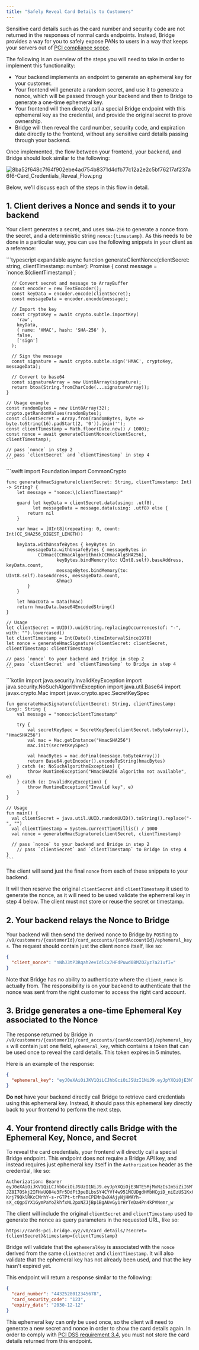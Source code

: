 ```yaml
---
title: "Safely Reveal Card Details to Customers"
---
```


Sensitive card details such as the card number and security code are not returned in the responses of normal cards endpoints. Instead, Bridge provides a way for you to safely expose PANs to users in a way that keeps your servers out of [PCI compliance scope](https://listings.pcisecuritystandards.org/documents/PCIDSS_QRGv3_1.pdf).

The following is an overview of the steps you will need to take in order to implement this functionality:

- Your backend implements an endpoint to generate an ephemeral key for your customer.
- Your frontend will generate a random secret, and use it to generate a nonce, which will be passed through your backend and then to Bridge to generate a one-time ephemeral key.
- Your frontend will then directly call a special Bridge endpoint with this ephemeral key as the credential, and provide the original secret to prove ownership.
- Bridge will then reveal the card number, security code, and expiration date directly to the frontend, without any sensitive card details passing through your backend.

Once implemented, the flow between your frontend, your backend, and Bridge should look similar to the following:

![8ba52f648c7f64f902ebe4ad754b8371d4dfb77c12a2e2c5bf76217af237a6f6-Card_Credentials_Reveal_Flow.png](/images/8ba52f648c7f64f902ebe4ad754b8371d4dfb77c12a2e2c5bf76217af237a6f6-Card_Credentials_Reveal_Flow.png)

Below, we'll discuss each of the steps in this flow in detail.

## **1. Client derives a Nonce and sends it to your backend**

Your client generates a secret, and uses `SHA-256` to generate a nonce from the secret, and a deterministic string `nonce:{timestamp}`. As this needs to be done in a particular way, you can use the following snippets in your client as a reference:

<Tabs>
  <Tab title="Typescript">
    ```typescript expandable
    async function generateClientNonce(clientSecret: string, clientTimestamp: number): Promise<string> {
      const message = `nonce:${clientTimestamp}`;
      
      // Convert secret and message to ArrayBuffer
      const encoder = new TextEncoder();
      const keyData = encoder.encode(clientSecret);
      const messageData = encoder.encode(message);
      
      // Import the key
      const cryptoKey = await crypto.subtle.importKey(
        'raw',
        keyData,
        { name: 'HMAC', hash: 'SHA-256' },
        false,
        ['sign']
      );
      
      // Sign the message
      const signature = await crypto.subtle.sign('HMAC', cryptoKey, messageData);
      
      // Convert to base64
      const signatureArray = new Uint8Array(signature);
      return btoa(String.fromCharCode(...signatureArray));
    }
    
    // Usage example
    const randomBytes = new Uint8Array(32);
    crypto.getRandomValues(randomBytes);
    const clientSecret = Array.from(randomBytes, byte => byte.toString(16).padStart(2, '0')).join('');
    const clientTimestamp = Math.floor(Date.now() / 1000);
    const nonce = await generateClientNonce(clientSecret, clientTimestamp);
    
    // pass `nonce` in step 2
    // pass `clientSecret` and `clientTimestamp` in step 4 
    ```
  </Tab>
  <Tab title="Swift">
    ```swift
    import Foundation
    import CommonCrypto
    
    func generateHmacSignature(clientSecret: String, clientTimestamp: Int) -> String? {
        let message = "nonce:\(clientTimestamp)"
        
        guard let keyData = clientSecret.data(using: .utf8),
              let messageData = message.data(using: .utf8) else {
            return nil
        }
        
        var hmac = [UInt8](repeating: 0, count: Int(CC_SHA256_DIGEST_LENGTH))
        
        keyData.withUnsafeBytes { keyBytes in
            messageData.withUnsafeBytes { messageBytes in
                CCHmac(CCHmacAlgorithm(kCCHmacAlgSHA256),
                       keyBytes.bindMemory(to: UInt8.self).baseAddress, keyData.count,
                       messageBytes.bindMemory(to: UInt8.self).baseAddress, messageData.count,
                       &hmac)
            }
        }
        
        let hmacData = Data(hmac)
        return hmacData.base64EncodedString()
    }
    
    // Usage
    let clientSecret = UUID().uuidString.replacingOccurrences(of: "-", with: "").lowercased()
    let clientTimestamp = Int(Date().timeIntervalSince1970)
    let nonce = generateHmacSignature(clientSecret: clientSecret, clientTimestamp: clientTimestamp)
    
    // pass `nonce` to your backend and Bridge in step 2
    // pass `clientSecret` and `clientTimestamp` to Bridge in step 4
    ```
  </Tab>
  <Tab title="Kotlin">
    ```kotlin
    import java.security.InvalidKeyException
    import java.security.NoSuchAlgorithmException
    import java.util.Base64
    import javax.crypto.Mac
    import javax.crypto.spec.SecretKeySpec
    
    fun generateHmacSignature(clientSecret: String, clientTimestamp: Long): String {
        val message = "nonce:$clientTimestamp"
        
        try {
            val secretKeySpec = SecretKeySpec(clientSecret.toByteArray(), "HmacSHA256")
            val mac = Mac.getInstance("HmacSHA256")
            mac.init(secretKeySpec)
            
            val hmacBytes = mac.doFinal(message.toByteArray())
            return Base64.getEncoder().encodeToString(hmacBytes)
        } catch (e: NoSuchAlgorithmException) {
            throw RuntimeException("HmacSHA256 algorithm not available", e)
        } catch (e: InvalidKeyException) {
            throw RuntimeException("Invalid key", e)
        }
    }
    
    // Usage
    fun main() {
      val clientSecret = java.util.UUID.randomUUID().toString().replace("-", "")
      val clientTimestamp = System.currentTimeMillis() / 1000
      val nonce = generateHmacSignature(clientSecret, clientTimestamp)
      
      // pass `nonce` to your backend and Bridge in step 2
    	// pass `clientSecret` and `clientTimestamp` to Bridge in step 4
    }
    ```
  </Tab>
</Tabs>

The client will send just the final `nonce` from each of these snippets to your backend.

It will then reserve the original `clientSecret` and `clientTimestamp` it used to generate the nonce, as it will need to be used validate the ephemeral key in step 4 below. The client must not store or reuse the secret or timestamp.

## **2. Your backend relays the Nonce to Bridge**

Your backend will then send the derived nonce to Bridge by `POST`ing to `/v0/customers/{customerId}/card_accounts/{cardAccountId}/ephemeral_keys`. The request should contain just the client nonce itself, like so:

```json
{
  "client_nonce": "nNhJ3tP3Rqah2evIdlCx7HFdPuwd0BMZOZyz7a21ufI="
}
```

Note that Bridge has no ability to authenticate where the `client_nonce` is actually from. The responsibility is on your backend to authenticate that the nonce was sent from the right customer to access the right card account.

## **3. Bridge generates a one-time Ephemeral Key associated to the Nonce**

The response returned by Bridge in `/v0/customers/{customerId}/card_accounts/{cardAccountId}/ephemeral_keys` will contain just one field, `ephemeral_key`, which contains a token that can be used once to reveal the card details. This token expires in 5 minutes.

Here is an example of the response:

```json
{
  "ephemeral_key": "eyJ0eXAiOiJKV1QiLCJhbGciOiJSUzI1NiJ9.eyJpYXQiOjE3NTE5MjMxNzIsIm5iZiI6MTc1MTkyMzE3MiwiZXhwIjoxNzUxOTIzNDcyLCJzdWIiOiJmMTg0M2IwNi0xZTgwLTQzMGUtOGUxMy01MTk5OWNmNjZmYjgiLCJhdWQiOiJzZGZzZmQiLCJpc3MiOiJicmlkZ2UtcGNpIn0.QBP7SKYildM9raQN_m3bijbaqO-JZ8I7OSkj2IFHvUQ84e3Fr5DdFt3peBLbsSY4CYVf4w951MCUDgdHMbHCgiD_niEzUS1KxHtT3otT1dbCg4DO0MY3siwjsV9UAWd4huLYvBACWs316Ydk_38Qy5Q_cudkvTKHBzMYm7LsKMwEiCGDeFw95_JJwmvWCoLPx2Xn7MXfYeFOMEYXBKSiUwNtoGVYJxPeO4C-Krj79QklRKcCMrhY-s-rGTPt-trPnanCPEMnQwX4AjyNjHWAYh-sX_cQgpiYX1GymPaYoZkhfxNL2pxNZJjBp1BgAUvGy1rHrTeDa4Pn4kPVNemr_w"
}
```

**Do not** have your backend directly call Bridge to retrieve card credentials using this ephemeral key. Instead, it should pass this ephemeral key directly back to your frontend to perform the next step.

## **4. Your frontend directly calls Bridge with the Ephemeral Key, Nonce, and Secret**

To reveal the card credentials, your frontend will directly call a special Bridge endpoint. This endpoint does not require a Bridge API key, and instead requires just ephemeral key itself in the `Authorization` header as the credential, like so:

```
Authorization: Bearer eyJ0eXAiOiJKV1QiLCJhbGciOiJSUzI1NiJ9.eyJpYXQiOjE3NTE5MjMxNzIsIm5iZiI6MTc1MTkyMzE3MiwiZXhwIjoxNzUxOTIzNDcyLCJzdWIiOiJmMTg0M2IwNi0xZTgwLTQzMGUtOGUxMy01MTk5OWNmNjZmYjgiLCJhdWQiOiJzZGZzZmQiLCJpc3MiOiJicmlkZ2UtcGNpIn0.QBP7SKYildM9raQN_m3bijbaqO-JZ8I7OSkj2IFHvUQ84e3Fr5DdFt3peBLbsSY4CYVf4w951MCUDgdHMbHCgiD_niEzUS1KxHtT3otT1dbCg4DO0MY3siwjsV9UAWd4huLYvBACWs316Ydk_38Qy5Q_cudkvTKHBzMYm7LsKMwEiCGDeFw95_JJwmvWCoLPx2Xn7MXfYeFOMEYXBKSiUwNtoGVYJxPeO4C-Krj79QklRKcCMrhY-s-rGTPt-trPnanCPEMnQwX4AjyNjHWAYh-sX_cQgpiYX1GymPaYoZkhfxNL2pxNZJjBp1BgAUvGy1rHrTeDa4Pn4kPVNemr_w
```

The client will include the original `clientSecret` and `clientTimestamp` used to generate the nonce as query parameters in the requested URL, like so:

```
https://cards-pci.bridge.xyz/v0/card_details/?secret={clientSecret}&timestamp={clientTimestamp}
```

Bridge will validate that the `ephemeralKey` is associated with the `nonce` derived from the same `clientSecret` and `clientTimestamp`. It will also validate that the ephemeral key has not already been used, and that the key hasn't expired yet.

This endpoint will return a response similar to the following:

```json
{
  "card_number": "4432528012345678",
  "card_security_code": "123",
  "expiry_date": "2030-12-12"
}
```

This ephemeral key can only be used once, so the client will need to generate a new secret and nonce in order to show the card details again. In order to comply with [<u>PCI DSS requirement 3.4</u>](https://listings.pcisecuritystandards.org/documents/PCIDSS_QRGv3_1.pdf), you must not store the card details returned from this endpoint.